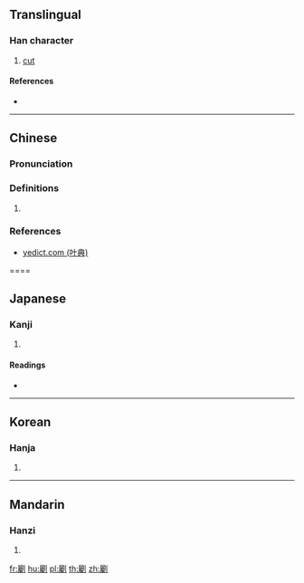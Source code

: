 ==Translingual==

===Han character===
{{Han char|rn=18|rad=刀|as=21|sn=23|four=|canj=SILN|ids=⿰屬刂}}

# [[cut]]

====References====
* {{Han ref|kx=0146.010|dkj=02284|dj=0327.290|hdz=10363.090|uh=529A|ud=21146}}

----

==Chinese==
{{zh-forms|s=㔉}}
{{zh-see|斸}}

===Pronunciation===
{{zh-pron
|m=zhú
|ma=y
|c=zuk6
|h=pfs=chhu̍k/tak/kiuk
|md=
|mn=ta̍k/tia̍k/jiok/lip/jip/jek/chip/giok/tio̍k
|w=
|mc=y
|oc=y
|cat=
}}

===Definitions===
{{zh-hanzi}}

# {{rfdef|lang=zh}}

===References===
* [http://www.zdic.net/z/16/js/529A.htm yedict.com (叶典)]

====

==Japanese==

===Kanji===
{{ja-kanji|grade=|rs=刀21}}

# {{defn|lang=ja|sort=刀21}}

====Readings====
* {{ja-readings|on=[[ちゃく]] (chaku), [[ちょう]] (chō)|kun=[[きる]] (kiru)}}

----

==Korean==

===Hanja===
{{ko-hanja|hangeul=촉|rv=chok|mr=ch'ok}}

# {{defn|lang=ko|sort=刀21}}

----

==Mandarin==

===Hanzi===
{{cmn-hanzi|sim=㔉|pin=[[zhú]] ([[zhu2]])|wg=chu<sup>2</sup>}}

# {{defn|lang=cmn|sort=刀21}}

[[fr:劚]]
[[hu:劚]]
[[pl:劚]]
[[th:劚]]
[[zh:劚]]